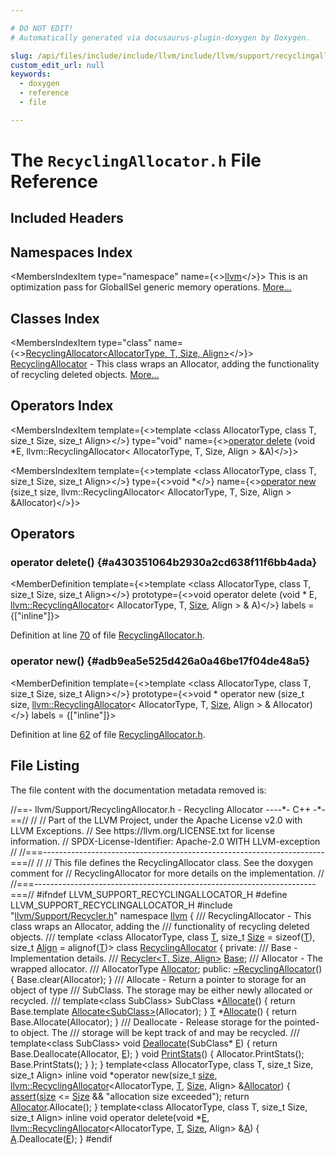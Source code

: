 ```yaml
---

# DO NOT EDIT!
# Automatically generated via docusaurus-plugin-doxygen by Doxygen.

slug: /api/files/include/include/llvm/include/llvm/support/recyclingallocator-h
custom_edit_url: null
keywords:
  - doxygen
  - reference
  - file

---
```





# The `RecyclingAllocator.h` File Reference

<DoxygenPage pluginConfig={pluginConfig}>



## Included Headers

<IncludesList>
<IncludesListItem
  filePath="llvm/Support/Recycler.h"
  permalink="/docs/api/files/include/include/llvm/include/llvm/support/recycler-h"
  isLocal="true" />
</IncludesList>

## Namespaces Index

<MembersIndex>

<MembersIndexItem
  type="namespace"
  name={<><a href="/docs/api/namespaces/llvm">llvm</a></>}>
This is an optimization pass for GlobalISel generic memory operations. <a href="/docs/api/namespaces/llvm/#details">More...</a>
</MembersIndexItem>

</MembersIndex>

## Classes Index

<MembersIndex>

<MembersIndexItem
  type="class"
  name={<><a href="/docs/api/classes/llvm/recyclingallocator">RecyclingAllocator&lt;AllocatorType, T, Size, Align&gt;</a></>}>
<a href="/docs/api/classes/llvm/recyclingallocator">RecyclingAllocator</a> - This class wraps an Allocator, adding the functionality of recycling deleted objects. <a href="/docs/api/classes/llvm/recyclingallocator/#details">More...</a>
</MembersIndexItem>

</MembersIndex>

## Operators Index

<MembersIndex>

<MembersIndexItem
  template={<>template &lt;class AllocatorType, class T, size&#95;t Size, size&#95;t Align&gt;</>}
  type="void"
  name={<><a href="#a430351064b2930a2cd638f11f6bb4ada">operator delete</a> (void &#42;E, llvm::RecyclingAllocator&lt; AllocatorType, T, Size, Align &gt; &amp;A)</>}>
</MembersIndexItem>

<MembersIndexItem
  template={<>template &lt;class AllocatorType, class T, size&#95;t Size, size&#95;t Align&gt;</>}
  type={<>void &#42;</>}
  name={<><a href="#adb9ea5e525d426a0a46be17f04de48a5">operator new</a> (size&#95;t size, llvm::RecyclingAllocator&lt; AllocatorType, T, Size, Align &gt; &amp;Allocator)</>}>
</MembersIndexItem>

</MembersIndex>


<SectionDefinition>

## Operators

### operator delete() {#a430351064b2930a2cd638f11f6bb4ada}

<MemberDefinition
  template={<>template &lt;class AllocatorType, class T, size&#95;t Size, size&#95;t Align&gt;</>}
  prototype={<>void operator delete (void &#42; E, <a href="/docs/api/classes/llvm/recyclingallocator">llvm::RecyclingAllocator</a>&lt; AllocatorType, T, <a href="/docs/api/files/lib/lib/analysis/inlineorder-cpp/#a7ee6f0cb51c3b9056199e9a0001fe8c3a6f6cb72d544962fa333e2e34ce64f719">Size</a>, Align &gt; &amp; A)</>}
  labels = {["inline"]}>

Definition at line <a href="#l00070">70</a> of file <a href="/docs/api/files/include/include/llvm/include/llvm/support/recyclingallocator-h">RecyclingAllocator.h</a>.
</MemberDefinition>

### operator new() {#adb9ea5e525d426a0a46be17f04de48a5}

<MemberDefinition
  template={<>template &lt;class AllocatorType, class T, size&#95;t Size, size&#95;t Align&gt;</>}
  prototype={<>void &#42; operator new (size&#95;t size, <a href="/docs/api/classes/llvm/recyclingallocator">llvm::RecyclingAllocator</a>&lt; AllocatorType, T, <a href="/docs/api/files/lib/lib/analysis/inlineorder-cpp/#a7ee6f0cb51c3b9056199e9a0001fe8c3a6f6cb72d544962fa333e2e34ce64f719">Size</a>, Align &gt; &amp; Allocator)</>}
  labels = {["inline"]}>

Definition at line <a href="#l00062">62</a> of file <a href="/docs/api/files/include/include/llvm/include/llvm/support/recyclingallocator-h">RecyclingAllocator.h</a>.
</MemberDefinition>

</SectionDefinition>

## File Listing

The file content with the documentation metadata removed is:

<ProgramListing>

<Link id="l00001" /><CodeLine lineNumber="1"><span class="doxyHighlightComment">//==- llvm/Support/RecyclingAllocator.h - Recycling Allocator ----&#42;- C++ -&#42;-==//</span></CodeLine>
<Link id="l00002" /><CodeLine lineNumber="2"><span class="doxyHighlightComment">//</span></CodeLine>
<Link id="l00003" /><CodeLine lineNumber="3"><span class="doxyHighlightComment">// Part of the LLVM Project, under the Apache License v2.0 with LLVM Exceptions.</span></CodeLine>
<Link id="l00004" /><CodeLine lineNumber="4"><span class="doxyHighlightComment">// See https://llvm.org/LICENSE.txt for license information.</span></CodeLine>
<Link id="l00005" /><CodeLine lineNumber="5"><span class="doxyHighlightComment">// SPDX-License-Identifier: Apache-2.0 WITH LLVM-exception</span></CodeLine>
<Link id="l00006" /><CodeLine lineNumber="6"><span class="doxyHighlightComment">//</span></CodeLine>
<Link id="l00007" /><CodeLine lineNumber="7"><span class="doxyHighlightComment">//===----------------------------------------------------------------------===//</span></CodeLine>
<Link id="l00008" /><CodeLine lineNumber="8"><span class="doxyHighlightComment">//</span></CodeLine>
<Link id="l00009" /><CodeLine lineNumber="9"><span class="doxyHighlightComment">// This file defines the RecyclingAllocator class.  See the doxygen comment for</span></CodeLine>
<Link id="l00010" /><CodeLine lineNumber="10"><span class="doxyHighlightComment">// RecyclingAllocator for more details on the implementation.</span></CodeLine>
<Link id="l00011" /><CodeLine lineNumber="11"><span class="doxyHighlightComment">//</span></CodeLine>
<Link id="l00012" /><CodeLine lineNumber="12"><span class="doxyHighlightComment">//===----------------------------------------------------------------------===//</span></CodeLine>
<Link id="l00013" /><CodeLine lineNumber="13"></CodeLine>
<Link id="l00014" /><CodeLine lineNumber="14"><span class="doxyHighlightPreprocessor">#ifndef LLVM&#95;SUPPORT&#95;RECYCLINGALLOCATOR&#95;H</span></CodeLine>
<Link id="l00015" /><CodeLine lineNumber="15"><span class="doxyHighlightPreprocessor">#define LLVM&#95;SUPPORT&#95;RECYCLINGALLOCATOR&#95;H</span></CodeLine>
<Link id="l00016" /><CodeLine lineNumber="16"></CodeLine>
<Link id="l00017" /><CodeLine lineNumber="17"><span class="doxyHighlightPreprocessor">#include &quot;<a href="/docs/api/files/include/include/llvm/include/llvm/support/recycler-h">llvm/Support/Recycler.h</a>&quot;</span></CodeLine>
<Link id="l00018" /><CodeLine lineNumber="18"></CodeLine>
<Link id="l00019" /><CodeLine lineNumber="19"><span class="doxyHighlightKeyword">namespace </span><span class="doxyHighlight"><a href="/docs/api/namespaces/llvm">llvm</a> &#123;</span></CodeLine>
<Link id="l00020" /><CodeLine lineNumber="20"></CodeLine>
<Link id="l00021" /><CodeLine lineNumber="21"><span class="doxyHighlightComment">/// RecyclingAllocator - This class wraps an Allocator, adding the</span></CodeLine>
<Link id="l00022" /><CodeLine lineNumber="22"><span class="doxyHighlightComment">/// functionality of recycling deleted objects.</span></CodeLine>
<Link id="l00023" /><CodeLine lineNumber="23"><span class="doxyHighlightComment">///</span></CodeLine>
<Link id="l00024" /><CodeLine lineNumber="24"><span class="doxyHighlightKeyword">template</span><span class="doxyHighlight"> &lt;</span><span class="doxyHighlightKeyword">class </span><span class="doxyHighlight">AllocatorType, </span><span class="doxyHighlightKeyword">class </span><span class="doxyHighlight"><a href="/docs/api/files/lib/lib/target/lib/target/mips/mips16isellowering-cpp/#a0acb682b8260ab1c60b918599864e2e5">T</a>, </span><span class="doxyHighlightKeywordType">size&#95;t</span><span class="doxyHighlight"> <a href="/docs/api/files/lib/lib/analysis/inlineorder-cpp/#a7ee6f0cb51c3b9056199e9a0001fe8c3a6f6cb72d544962fa333e2e34ce64f719">Size</a> = </span><span class="doxyHighlightKeyword">sizeof</span><span class="doxyHighlight">(<a href="/docs/api/files/lib/lib/target/lib/target/mips/mips16isellowering-cpp/#a0acb682b8260ab1c60b918599864e2e5">T</a>),</span></CodeLine>
<Link id="l00025" /><CodeLine lineNumber="25"><span class="doxyHighlight">          </span><span class="doxyHighlightKeywordType">size&#95;t</span><span class="doxyHighlight"> <a href="/docs/api/structs/llvm/align">Align</a> = </span><span class="doxyHighlightKeyword">alignof</span><span class="doxyHighlight">(<a href="/docs/api/files/lib/lib/target/lib/target/mips/mips16isellowering-cpp/#a0acb682b8260ab1c60b918599864e2e5">T</a>)&gt;</span></CodeLine>
<Link id="l00026" /><CodeLine lineNumber="26" lineLink="/docs/api/classes/llvm/recyclingallocator"><span class="doxyHighlightKeyword">class </span><span class="doxyHighlight"><a href="/docs/api/classes/llvm/recyclingallocator">RecyclingAllocator</a> &#123;</span></CodeLine>
<Link id="l00027" /><CodeLine lineNumber="27"><span class="doxyHighlightKeyword">private</span><span class="doxyHighlight">:</span></CodeLine>
<Link id="l00028" /><CodeLine lineNumber="28"><span class="doxyHighlightComment">  /// Base - Implementation details.</span></CodeLine>
<Link id="l00029" /><CodeLine lineNumber="29"><span class="doxyHighlightComment">  ///</span></CodeLine>
<Link id="l00030" /><CodeLine lineNumber="30"><span class="doxyHighlight">  <a href="/docs/api/classes/llvm/recycler">Recycler&lt;T, Size, Align&gt;</a> <a href="/docs/api/namespaces/llvm/sampleprof/#a702f69807459cc25db5754a5f179d3fcaf6fbeb8fa9f451468611536b00878d41">Base</a>;</span></CodeLine>
<Link id="l00031" /><CodeLine lineNumber="31"></CodeLine>
<Link id="l00032" /><CodeLine lineNumber="32"><span class="doxyHighlightComment">  /// Allocator - The wrapped allocator.</span></CodeLine>
<Link id="l00033" /><CodeLine lineNumber="33"><span class="doxyHighlightComment">  ///</span></CodeLine>
<Link id="l00034" /><CodeLine lineNumber="34"><span class="doxyHighlight">  AllocatorType <a href="/docs/api/files/lib/lib/codegen/regallocbasic-cpp/#ad5d00e1d77644d95847b9bf8da12b759">Allocator</a>;</span></CodeLine>
<Link id="l00035" /><CodeLine lineNumber="35"></CodeLine>
<Link id="l00036" /><CodeLine lineNumber="36"><span class="doxyHighlightKeyword">public</span><span class="doxyHighlight">:</span></CodeLine>
<Link id="l00037" /><CodeLine lineNumber="37" lineLink="/docs/api/classes/llvm/recyclingallocator/#a079119450ba97133203d0f70e9df5717"><span class="doxyHighlight">  <a href="/docs/api/classes/llvm/recyclingallocator/#a079119450ba97133203d0f70e9df5717">~RecyclingAllocator</a>() &#123; Base.clear(Allocator); &#125;</span></CodeLine>
<Link id="l00038" /><CodeLine lineNumber="38"></CodeLine>
<Link id="l00039" /><CodeLine lineNumber="39"><span class="doxyHighlightComment">  /// Allocate - Return a pointer to storage for an object of type</span></CodeLine>
<Link id="l00040" /><CodeLine lineNumber="40"><span class="doxyHighlightComment">  /// SubClass. The storage may be either newly allocated or recycled.</span></CodeLine>
<Link id="l00041" /><CodeLine lineNumber="41"><span class="doxyHighlightComment">  ///</span></CodeLine>
<Link id="l00042" /><CodeLine lineNumber="42"><span class="doxyHighlight">  </span><span class="doxyHighlightKeyword">template</span><span class="doxyHighlight">&lt;</span><span class="doxyHighlightKeyword">class</span><span class="doxyHighlight"> SubClass&gt;</span></CodeLine>
<Link id="l00043" /><CodeLine lineNumber="43" lineLink="/docs/api/classes/llvm/recyclingallocator/#a053842782e790424315ed4d6b09f1105"><span class="doxyHighlight">  SubClass &#42;<a href="/docs/api/classes/llvm/recyclingallocator/#a053842782e790424315ed4d6b09f1105">Allocate</a>() &#123; </span><span class="doxyHighlightKeywordFlow">return</span><span class="doxyHighlight"> Base.template <a href="/docs/api/classes/llvm/recyclingallocator/#a053842782e790424315ed4d6b09f1105">Allocate&lt;SubClass&gt;</a>(Allocator); &#125;</span></CodeLine>
<Link id="l00044" /><CodeLine lineNumber="44"></CodeLine>
<Link id="l00045" /><CodeLine lineNumber="45" lineLink="/docs/api/classes/llvm/recyclingallocator/#a575c31c207206f831ac6bfccae77d8b3"><span class="doxyHighlight">  <a href="/docs/api/files/lib/lib/target/lib/target/mips/mips16isellowering-cpp/#a0acb682b8260ab1c60b918599864e2e5">T</a> &#42;<a href="/docs/api/classes/llvm/recyclingallocator/#a575c31c207206f831ac6bfccae77d8b3">Allocate</a>() &#123; </span><span class="doxyHighlightKeywordFlow">return</span><span class="doxyHighlight"> Base.Allocate(Allocator); &#125;</span></CodeLine>
<Link id="l00046" /><CodeLine lineNumber="46"></CodeLine>
<Link id="l00047" /><CodeLine lineNumber="47"><span class="doxyHighlightComment">  /// Deallocate - Release storage for the pointed-to object. The</span></CodeLine>
<Link id="l00048" /><CodeLine lineNumber="48"><span class="doxyHighlightComment">  /// storage will be kept track of and may be recycled.</span></CodeLine>
<Link id="l00049" /><CodeLine lineNumber="49"><span class="doxyHighlightComment">  ///</span></CodeLine>
<Link id="l00050" /><CodeLine lineNumber="50"><span class="doxyHighlight">  </span><span class="doxyHighlightKeyword">template</span><span class="doxyHighlight">&lt;</span><span class="doxyHighlightKeyword">class</span><span class="doxyHighlight"> SubClass&gt;</span></CodeLine>
<Link id="l00051" /><CodeLine lineNumber="51" lineLink="/docs/api/classes/llvm/recyclingallocator/#a15b55012c1a5fc0e82d13227332796b9"><span class="doxyHighlight">  </span><span class="doxyHighlightKeywordType">void</span><span class="doxyHighlight"> <a href="/docs/api/classes/llvm/recyclingallocator/#a15b55012c1a5fc0e82d13227332796b9">Deallocate</a>(SubClass&#42; <a href="/docs/api/files/lib/lib/ir/builtingcs-cpp/#abb2b3a60ccc38a28239e19a1646e0c8a">E</a>) &#123; </span><span class="doxyHighlightKeywordFlow">return</span><span class="doxyHighlight"> Base.Deallocate(Allocator, <a href="/docs/api/files/lib/lib/ir/builtingcs-cpp/#abb2b3a60ccc38a28239e19a1646e0c8a">E</a>); &#125;</span></CodeLine>
<Link id="l00052" /><CodeLine lineNumber="52"></CodeLine>
<Link id="l00053" /><CodeLine lineNumber="53" lineLink="/docs/api/classes/llvm/recyclingallocator/#ae0999354e1728e3a63ac5a256a9024cf"><span class="doxyHighlight">  </span><span class="doxyHighlightKeywordType">void</span><span class="doxyHighlight"> <a href="/docs/api/classes/llvm/recyclingallocator/#ae0999354e1728e3a63ac5a256a9024cf">PrintStats</a>() &#123;</span></CodeLine>
<Link id="l00054" /><CodeLine lineNumber="54"><span class="doxyHighlight">    Allocator.PrintStats();</span></CodeLine>
<Link id="l00055" /><CodeLine lineNumber="55"><span class="doxyHighlight">    Base.PrintStats();</span></CodeLine>
<Link id="l00056" /><CodeLine lineNumber="56"><span class="doxyHighlight">  &#125;</span></CodeLine>
<Link id="l00057" /><CodeLine lineNumber="57"><span class="doxyHighlight">&#125;;</span></CodeLine>
<Link id="l00058" /><CodeLine lineNumber="58"></CodeLine>
<Link id="l00059" /><CodeLine lineNumber="59"><span class="doxyHighlight">&#125;</span></CodeLine>
<Link id="l00060" /><CodeLine lineNumber="60"></CodeLine>
<Link id="l00061" /><CodeLine lineNumber="61"><span class="doxyHighlightKeyword">template</span><span class="doxyHighlight">&lt;</span><span class="doxyHighlightKeyword">class</span><span class="doxyHighlight"> AllocatorType, </span><span class="doxyHighlightKeyword">class</span><span class="doxyHighlight"> T, </span><span class="doxyHighlightKeywordType">size&#95;t</span><span class="doxyHighlight"> Size, </span><span class="doxyHighlightKeywordType">size&#95;t</span><span class="doxyHighlight"> Align&gt;</span></CodeLine>
<Link id="l00062" /><CodeLine lineNumber="62" lineLink="#adb9ea5e525d426a0a46be17f04de48a5"><span class="doxyHighlightKeyword">inline</span><span class="doxyHighlight"> </span><span class="doxyHighlightKeywordType">void</span><span class="doxyHighlight"> &#42;</span><span class="doxyHighlightKeyword">operator</span><span class="doxyHighlight"> </span><span class="doxyHighlightKeyword">new</span><span class="doxyHighlight">(</span><span class="doxyHighlightKeywordType">size&#95;t</span><span class="doxyHighlight"> <a href="/docs/api/files/lib/lib/target/lib/target/nvptx/nvvmreflect-cpp/#ac934769d93af95250952646a3829df4c">size</a>,</span></CodeLine>
<Link id="l00063" /><CodeLine lineNumber="63"><span class="doxyHighlight">                          <a href="/docs/api/classes/llvm/recyclingallocator">llvm::RecyclingAllocator</a>&lt;AllocatorType,</span></CodeLine>
<Link id="l00064" /><CodeLine lineNumber="64"><span class="doxyHighlight">                                                   <a href="/docs/api/files/lib/lib/target/lib/target/mips/mips16isellowering-cpp/#a0acb682b8260ab1c60b918599864e2e5">T</a>, <a href="/docs/api/files/lib/lib/analysis/inlineorder-cpp/#a7ee6f0cb51c3b9056199e9a0001fe8c3a6f6cb72d544962fa333e2e34ce64f719">Size</a>, Align&gt; &amp;<a href="/docs/api/files/lib/lib/codegen/regallocbasic-cpp/#ad5d00e1d77644d95847b9bf8da12b759">Allocator</a>) &#123;</span></CodeLine>
<Link id="l00065" /><CodeLine lineNumber="65"><span class="doxyHighlight">  <a href="/docs/api/files/lib/lib/target/lib/target/amdgpu/silowercontrolflow-cpp/#a4868c5d81c5ccc98c47aeab6244346a0">assert</a>(<a href="/docs/api/files/lib/lib/target/lib/target/nvptx/nvvmreflect-cpp/#ac934769d93af95250952646a3829df4c">size</a> &lt;= <a href="/docs/api/files/lib/lib/analysis/inlineorder-cpp/#a7ee6f0cb51c3b9056199e9a0001fe8c3a6f6cb72d544962fa333e2e34ce64f719">Size</a> &amp;&amp; </span><span class="doxyHighlightStringLiteral">&quot;allocation size exceeded&quot;</span><span class="doxyHighlight">);</span></CodeLine>
<Link id="l00066" /><CodeLine lineNumber="66"><span class="doxyHighlight">  </span><span class="doxyHighlightKeywordFlow">return</span><span class="doxyHighlight"> <a href="/docs/api/files/lib/lib/codegen/regallocbasic-cpp/#ad5d00e1d77644d95847b9bf8da12b759">Allocator</a>.Allocate();</span></CodeLine>
<Link id="l00067" /><CodeLine lineNumber="67"><span class="doxyHighlight">&#125;</span></CodeLine>
<Link id="l00068" /><CodeLine lineNumber="68"></CodeLine>
<Link id="l00069" /><CodeLine lineNumber="69"><span class="doxyHighlightKeyword">template</span><span class="doxyHighlight">&lt;</span><span class="doxyHighlightKeyword">class</span><span class="doxyHighlight"> AllocatorType, </span><span class="doxyHighlightKeyword">class</span><span class="doxyHighlight"> T, </span><span class="doxyHighlightKeywordType">size&#95;t</span><span class="doxyHighlight"> Size, </span><span class="doxyHighlightKeywordType">size&#95;t</span><span class="doxyHighlight"> Align&gt;</span></CodeLine>
<Link id="l00070" /><CodeLine lineNumber="70" lineLink="#a430351064b2930a2cd638f11f6bb4ada"><span class="doxyHighlightKeyword">inline</span><span class="doxyHighlight"> </span><span class="doxyHighlightKeywordType">void</span><span class="doxyHighlight"> </span><span class="doxyHighlightKeyword">operator</span><span class="doxyHighlight"> </span><span class="doxyHighlightKeyword">delete</span><span class="doxyHighlight">(</span><span class="doxyHighlightKeywordType">void</span><span class="doxyHighlight"> &#42;<a href="/docs/api/files/lib/lib/ir/builtingcs-cpp/#abb2b3a60ccc38a28239e19a1646e0c8a">E</a>,</span></CodeLine>
<Link id="l00071" /><CodeLine lineNumber="71"><span class="doxyHighlight">                            <a href="/docs/api/classes/llvm/recyclingallocator">llvm::RecyclingAllocator</a>&lt;AllocatorType,</span></CodeLine>
<Link id="l00072" /><CodeLine lineNumber="72"><span class="doxyHighlight">                                                     <a href="/docs/api/files/lib/lib/target/lib/target/mips/mips16isellowering-cpp/#a0acb682b8260ab1c60b918599864e2e5">T</a>, <a href="/docs/api/files/lib/lib/analysis/inlineorder-cpp/#a7ee6f0cb51c3b9056199e9a0001fe8c3a6f6cb72d544962fa333e2e34ce64f719">Size</a>, Align&gt; &amp;<a href="/docs/api/files/lib/lib/ir/builtingcs-cpp/#a2e38c85003a042421cde1647632d0b72">A</a>) &#123;</span></CodeLine>
<Link id="l00073" /><CodeLine lineNumber="73"><span class="doxyHighlight">  <a href="/docs/api/files/lib/lib/ir/builtingcs-cpp/#a2e38c85003a042421cde1647632d0b72">A</a>.Deallocate(<a href="/docs/api/files/lib/lib/ir/builtingcs-cpp/#abb2b3a60ccc38a28239e19a1646e0c8a">E</a>);</span></CodeLine>
<Link id="l00074" /><CodeLine lineNumber="74"><span class="doxyHighlight">&#125;</span></CodeLine>
<Link id="l00075" /><CodeLine lineNumber="75"></CodeLine>
<Link id="l00076" /><CodeLine lineNumber="76"><span class="doxyHighlightPreprocessor">#endif</span></CodeLine>

</ProgramListing>


</DoxygenPage>
